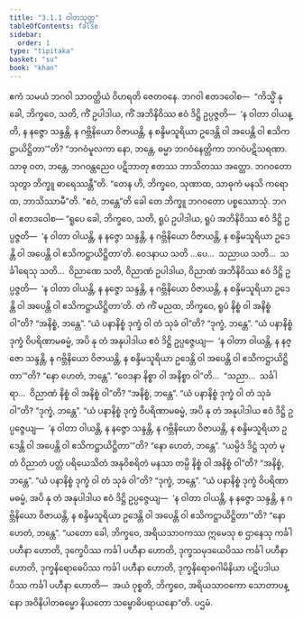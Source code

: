 ```yaml
---
title: "3.1.1 ဝါတသုတ္တ"
tableOfContents: false
sidebar:
  order: 1
type: "tipitaka"
basket: "su"
book: "khan"
---
```



<DynamicBreadcrumb />

<Division number="206" book="khan">

<Paragraph number="908" book="khan">
ဧကံ သမယံ ဘဂဝါ သာဝတ္ထိယံ ဝိဟရတိ ဇေတဝနေ. ဘဂဝါ ဧတဒဝေါစ—  “ကိသ္မိံ နု ခေါ, ဘိက္ခဝေ, သတိ, ကိံ ဥပါဒါယ, ကိံ အဘိနိဝိဿ ဧဝံ ဒိဋ္ဌိ ဥပ္ပဇ္ဇတိ—  ‘န ဝါတာ ဝါယန္တိ, န နဇ္ဇော သန္ဒန္တိ, န ဂဗ္ဘိနိယော ဝိဇာယန္တိ, န စန္ဒိမသူရိယာ ဥဒေန္တိ ဝါ အပေန္တိ ဝါ ဧသိကဋ္ဌာယိဋ္ဌိတာ’”တိ?
</Paragraph>

<Paragraph number="909" book="khan">
“ဘဂဝံမူလကာ နော, ဘန္တေ, ဓမ္မာ ဘဂဝံနေတ္တိကာ ဘဂဝံပဋိသရဏာ. သာဓု ဝတ, ဘန္တေ, ဘဂဝန္တညေဝ ပဋိဘာတု ဧတဿ ဘာသိတဿ အတ္ထော. ဘဂဝတော သုတွာ ဘိက္ခူ ဓာရေဿန္တီ”တိ. “တေန ဟိ, ဘိက္ခဝေ, သုဏာထ, သာဓုကံ မနသိ ကရောထ, ဘာသိဿာမီ”တိ. “ဧဝံ, ဘန္တေ”တိ ခေါ တေ ဘိက္ခူ ဘဂဝတော ပစ္စဿောသုံ. ဘဂဝါ ဧတဒဝေါစ—
</Paragraph>

<Paragraph number="910" book="khan">
“ရူပေ ခေါ, ဘိက္ခဝေ, သတိ, ရူပံ ဥပါဒါယ, ရူပံ အဘိနိဝိဿ ဧဝံ ဒိဋ္ဌိ ဥပ္ပဇ္ဇတိ—  ‘န ဝါတာ ဝါယန္တိ, န နဇ္ဇော သန္ဒန္တိ, န ဂဗ္ဘိနိယော ဝိဇာယန္တိ, န စန္ဒိမသူရိယာ ဥဒေန္တိ ဝါ အပေန္တိ ဝါ ဧသိကဋ္ဌာယိဋ္ဌိတာ’တိ. ဝေဒနာယ သတိ …ပေ…  သညာယ သတိ…  သင်္ခါရေသု သတိ…  ဝိညာဏေ သတိ, ဝိညာဏံ ဥပါဒါယ, ဝိညာဏံ အဘိနိဝိဿ ဧဝံ ဒိဋ္ဌိ ဥပ္ပဇ္ဇတိ—  ‘န ဝါတာ ဝါယန္တိ, န နဇ္ဇော သန္ဒန္တိ, န ဂဗ္ဘိနိယော ဝိဇာယန္တိ, န စန္ဒိမသူရိယာ ဥဒေန္တိ ဝါ အပေန္တိ ဝါ ဧသိကဋ္ဌာယိဋ္ဌိတာ’တိ. တံ ကိံ မညထ, ဘိက္ခဝေ, ရူပံ နိစ္စံ ဝါ အနိစ္စံ ဝါ”တိ? “အနိစ္စံ, ဘန္တေ”. “ယံ ပနာနိစ္စံ ဒုက္ခံ ဝါ တံ သုခံ ဝါ”တိ? “ဒုက္ခံ, ဘန္တေ”. “ယံ ပနာနိစ္စံ ဒုက္ခံ ဝိပရိဏာမဓမ္မံ, အပိ နု တံ အနုပါဒါယ ဧဝံ ဒိဋ္ဌိ ဥပ္ပဇ္ဇေယျ—  ‘န ဝါတာ ဝါယန္တိ, န နဇ္ဇော သန္ဒန္တိ, န ဂဗ္ဘိနိယော ဝိဇာယန္တိ, န စန္ဒိမသူရိယာ ဥဒေန္တိ ဝါ အပေန္တိ ဝါ ဧသိကဋ္ဌာယိဋ္ဌိတာ’”တိ? “နော ဟေတံ, ဘန္တေ”.
</Paragraph>

<Paragraph number="911" book="khan">
“ဝေဒနာ နိစ္စာ ဝါ အနိစ္စာ ဝါ”တိ…  “သညာ…  သင်္ခါရာ…  ဝိညာဏံ နိစ္စံ ဝါ အနိစ္စံ ဝါ”တိ? “အနိစ္စံ, ဘန္တေ”. “ယံ ပနာနိစ္စံ ဒုက္ခံ ဝါ တံ သုခံ ဝါ”တိ? “ဒုက္ခံ, ဘန္တေ”. “ယံ ပနာနိစ္စံ ဒုက္ခံ ဝိပရိဏာမဓမ္မံ, အပိ နု တံ အနုပါဒါယ ဧဝံ ဒိဋ္ဌိ ဥပ္ပဇ္ဇေယျ—  ‘န ဝါတာ ဝါယန္တိ, န နဇ္ဇော သန္ဒန္တိ, န ဂဗ္ဘိနိယော ဝိဇာယန္တိ, န စန္ဒိမသူရိယာ ဥဒေန္တိ ဝါ အပေန္တိ ဝါ ဧသိကဋ္ဌာယိဋ္ဌိတာ’”တိ? “နော ဟေတံ, ဘန္တေ”. “ယမ္ပိဒံ ဒိဋ္ဌံ သုတံ မုတံ ဝိညာတံ ပတ္တံ ပရိယေသိတံ အနုဝိစရိတံ မနသာ တမ္ပိ နိစ္စံ ဝါ အနိစ္စံ ဝါ”တိ? “အနိစ္စံ, ဘန္တေ”. “ယံ ပနာနိစ္စံ ဒုက္ခံ ဝါ တံ သုခံ ဝါ”တိ? “ဒုက္ခံ, ဘန္တေ”. “ယံ ပနာနိစ္စံ ဒုက္ခံ ဝိပရိဏာမဓမ္မံ, အပိ နု တံ အနုပါဒါယ ဧဝံ ဒိဋ္ဌိ ဥပ္ပဇ္ဇေယျ—  ‘န ဝါတာ ဝါယန္တိ, န နဇ္ဇော သန္ဒန္တိ, န ဂဗ္ဘိနိယော ဝိဇာယန္တိ, န စန္ဒိမသူရိယာ ဥဒေန္တိ ဝါ အပေန္တိ ဝါ ဧသိကဋ္ဌာယိဋ္ဌိတာ’”တိ? “နော ဟေတံ, ဘန္တေ”.
</Paragraph>

<Paragraph number="912" book="khan">
“ယတော ခေါ, ဘိက္ခဝေ, အရိယသာဝကဿ ဣမေသု စ ဌာနေသု ကင်္ခါ ပဟီနာ ဟောတိ, ဒုက္ခေပိဿ ကင်္ခါ ပဟီနာ ဟောတိ, ဒုက္ခသမုဒယေပိဿ ကင်္ခါ ပဟီနာ ဟောတိ, ဒုက္ခနိရောဓေပိဿ ကင်္ခါ ပဟီနာ ဟောတိ, ဒုက္ခနိရောဓဂါမိနိယာ ပဋိပဒါယပိဿ ကင်္ခါ ပဟီနာ ဟောတိ—  အယံ ဝုစ္စတိ, ဘိက္ခဝေ, အရိယသာဝကော သောတာပန္နော အဝိနိပါတဓမ္မော နိယတော သမ္ဗောဓိပရာယနော”တိ.

</Paragraph>
</Division>

<Paragraph number="913" type="center" book="khan">
ပဌမံ.
</Paragraph>